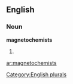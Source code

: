 ==English==

===Noun===
'''magnetochemists'''

# {{plural of|[[magnetochemist]]}}

[[Category:English plurals]]

[[ar:magnetochemists]]